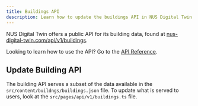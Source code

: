 ```yaml
---
title: Buildings API
description: Learn how to update the buildings API in NUS Digital Twin
---
```


NUS Digital Twin offers a public API for its building data, found at [nus-digital-twin.com/api/v1/buildings](/api/v1/buildings).

Looking to learn how to use the API? Go to the [API Reference](/api-reference).

## Update Building API

The building API serves a subset of the data available in the `src/content/buildngs/buildings.json` file. To update what is served to users, look at the `src/pages/api/v1/buildings.ts` file.

